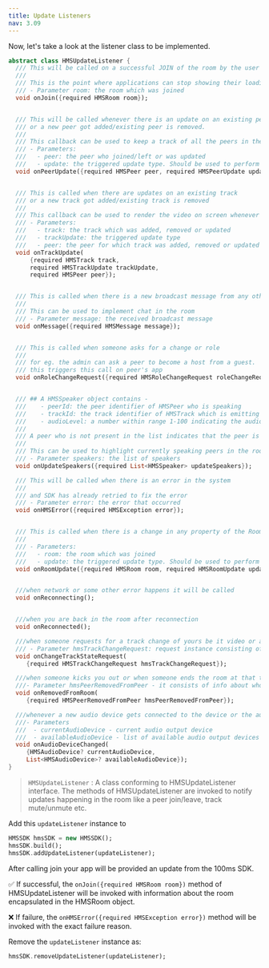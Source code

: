 ```yaml
---
title: Update Listeners
nav: 3.09
---
```


Now, let's take a look at the listener class to be implemented.

```dart
abstract class HMSUpdateListener {
  /// This will be called on a successful JOIN of the room by the user
  ///
  /// This is the point where applications can stop showing their loading state
  /// - Parameter room: the room which was joined
  void onJoin({required HMSRoom room});


  /// This will be called whenever there is an update on an existing peer
  /// or a new peer got added/existing peer is removed.
  ///
  /// This callback can be used to keep a track of all the peers in the room
  /// - Parameters:
  ///   - peer: the peer who joined/left or was updated
  ///   - update: the triggered update type. Should be used to perform different UI Actions
  void onPeerUpdate({required HMSPeer peer, required HMSPeerUpdate update});


  /// This is called when there are updates on an existing track
  /// or a new track got added/existing track is removed
  ///
  /// This callback can be used to render the video on screen whenever a track gets added
  /// - Parameters:
  ///   - track: the track which was added, removed or updated
  ///   - trackUpdate: the triggered update type
  ///   - peer: the peer for which track was added, removed or updated
  void onTrackUpdate(
      {required HMSTrack track,
      required HMSTrackUpdate trackUpdate,
      required HMSPeer peer});


  /// This is called when there is a new broadcast message from any other peer in the room
  ///
  /// This can be used to implement chat in the room
  /// - Parameter message: the received broadcast message
  void onMessage({required HMSMessage message});


  /// This is called when someone asks for a change or role
  ///
  /// for eg. the admin can ask a peer to become a host from a guest.
  /// this triggers this call on peer's app
  void onRoleChangeRequest({required HMSRoleChangeRequest roleChangeRequest});


  /// ## A HMSSpeaker object contains -
  ///    - peerId: the peer identifier of HMSPeer who is speaking
  ///    - trackId: the track identifier of HMSTrack which is emitting audio
  ///    - audioLevel: a number within range 1-100 indicating the audio volume
  ///
  /// A peer who is not present in the list indicates that the peer is not speaking
  ///
  /// This can be used to highlight currently speaking peers in the room
  /// - Parameter speakers: the list of speakers
  void onUpdateSpeakers({required List<HMSSpeaker> updateSpeakers});

  /// This will be called when there is an error in the system
  ///
  /// and SDK has already retried to fix the error
  /// - Parameter error: the error that occurred
  void onHMSError({required HMSException error});


  /// This is called when there is a change in any property of the Room
  ///
  /// - Parameters:
  ///   - room: the room which was joined
  ///   - update: the triggered update type. Should be used to perform different UI Actions
  void onRoomUpdate({required HMSRoom room, required HMSRoomUpdate update});


  ///when network or some other error happens it will be called
  void onReconnecting();


  ///when you are back in the room after reconnection
  void onReconnected();

  ///when someone requests for a track change of yours be it video or audio this will be triggered
  /// - Parameter hmsTrackChangeRequest: request instance consisting of all the required info about track change
  void onChangeTrackStateRequest(
     {required HMSTrackChangeRequest hmsTrackChangeRequest});

  ///when someone kicks you out or when someone ends the room at that time it is triggered
  ///- Parameter hmsPeerRemovedFromPeer - it consists of info about who removed you and why.
  void onRemovedFromRoom(
     {required HMSPeerRemovedFromPeer hmsPeerRemovedFromPeer});

  ///whenever a new audio device gets connected to the device or the audio device is switched this is triggered
  ///- Parameters
  ///  - currentAudioDevice - current audio output device
  ///  - availableAudioDevice - list of available audio output devices
  void onAudioDeviceChanged(
     {HMSAudioDevice? currentAudioDevice,
     List<HMSAudioDevice>? availableAudioDevice});
}
```

> `HMSUpdateListener` : A class conforming to HMSUpdateListener interface.
The methods of HMSUpdateListener are invoked to notify updates happening in the room like a peer join/leave, track mute/unmute etc.

Add this `updateListener` instance to
```dart
HMSSDK hmsSDK = new HMSSDK();
hmsSDK.build();
hmsSDK.addUpdateListener(updateListener);
```

After calling join your app will be provided an update from the 100ms SDK.

✅ If successful, the `onJoin({required HMSRoom room})` method of HMSUpdateListener will be invoked with information about the room encapsulated in the HMSRoom object.

❌ If failure, the `onHMSError({required HMSException error})` method will be invoked with the exact failure reason.

Remove the `updateListener` instance as:

```dart
hmsSDK.removeUpdateListener(updateListener);
```